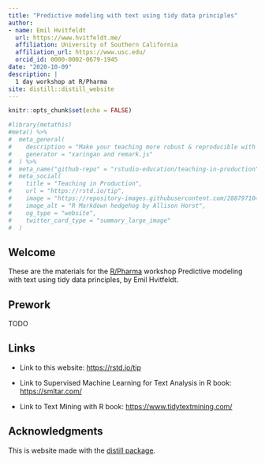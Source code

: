 ```yaml
---
title: "Predictive modeling with text using tidy data principles"
author:
- name: Emil Hvitfeldt
  url: https://www.hvitfeldt.me/
  affiliation: University of Southern California
  affiliation_url: https://www.usc.edu/
  orcid_id: 0000-0002-0679-1945
date: "2020-10-09"
description: |
  1 day workshop at R/Pharma
site: distill::distill_website
---
```


```r
knitr::opts_chunk$set(echo = FALSE)
```

```r
#library(metathis)
#meta() %>%
#  meta_general(
#    description = "Make your teaching more robust & reproducible with R Markdown",
#    generator = "xaringan and remark.js"
#  ) %>% 
#  meta_name("github-repo" = "rstudio-education/teaching-in-production") %>% 
#  meta_social(
#    title = "Teaching in Production",
#    url = "https://rstd.io/tip",
#    image = "https://repository-images.githubusercontent.com/288797104/d13f1700-e2cc-11ea-9ed7-0bf3a41af1e4",
#    image_alt = "R Markdown hedgehog by Allison Horst",
#    og_type = "website",
#    twitter_card_type = "summary_large_image"
#  )
```

## Welcome  

These are the materials for the [R/Pharma](https://rinpharma.com/) workshop Predictive modeling with text using tidy data principles, by Emil Hvitfeldt.

## Prework

TODO


## Links

+ Link to this website: <https://rstd.io/tip>

+ Link to Supervised Machine Learning for Text Analysis in R book: <https://smltar.com/>

+ Link to Text Mining with R book: <https://www.tidytextmining.com/>


## Acknowledgments {.appendix}

This is website made with the [distill package](https://rstudio.github.io/distill/).
